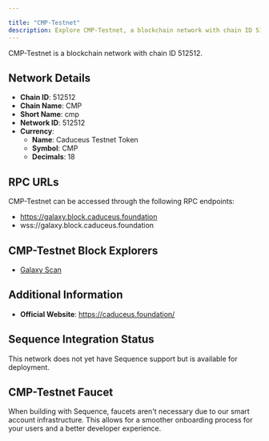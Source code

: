 ```yaml
---

title: "CMP-Testnet"
description: Explore CMP-Testnet, a blockchain network with chain ID 512512. Learn about its native currency, Caduceus Testnet Token, and how to interact with the network.
---
```




CMP-Testnet is a blockchain network with chain ID 512512.

## Network Details

- **Chain ID**: 512512
- **Chain Name**: CMP
- **Short Name**: cmp
- **Network ID**: 512512
- **Currency**: 
  - **Name**: Caduceus Testnet Token
  - **Symbol**: CMP
  - **Decimals**: 18

## RPC URLs

CMP-Testnet can be accessed through the following RPC endpoints:

- https://galaxy.block.caduceus.foundation
- wss://galaxy.block.caduceus.foundation

## CMP-Testnet Block Explorers

- [Galaxy Scan](https://galaxy.scan.caduceus.foundation)

## Additional Information

- **Official Website**: https://caduceus.foundation/

## Sequence Integration Status

This network does not yet have Sequence support but is available for deployment.

## CMP-Testnet Faucet

When building with Sequence, faucets aren't necessary due to our smart account infrastructure. This allows for a smoother onboarding process for your users and a better developer experience.
